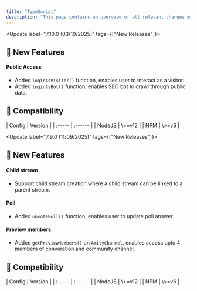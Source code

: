 ```yaml
---
title: "TypeScript"
description: "This page contains an overview of all relevant changes made to the TypeScript SDK"
---
```


<Update label="7.10.0  (03/10/2025)" tags={["New Releases"]}>
  ## 🚀 New Features

  #### Public Access

  - Added `loginAsVisitor()` function, enables user to interact as a visitor.
  - Added `loginAsBot()` function, enables SEO bot to crawl through public data.

  ## 🧩 Compatibility

  <AccordionGroup>
    <Accordion title="Environment" icon="gear">
      | Config | Version |
      | :----- | :------ |
      | NodeJS | \>=v12  |
      | NPM    | \>=v6   |
    </Accordion>
  </AccordionGroup>
</Update>

<Update label="7.9.0  (11/09/2025)" tags={["New Releases"]}>
  ## 🚀 New Features

  #### Child stream

  - Support child stream creation where a child stream can be linked to a parent stream.

  #### Poll

  - Added `unvotePoll()` function, enables user to update poll answer.

  #### Preview members

  - Added `getPreviewMembers()` on `AmityChannel`, enables access upto 4 members of converation and community channel.


  ## 🧩 Compatibility

  <AccordionGroup>
    <Accordion title="Environment" icon="gear">
      | Config | Version |
      | :----- | :------ |
      | NodeJS | \>=v12  |
      | NPM    | \>=v6   |
    </Accordion>
  </AccordionGroup>
</Update>